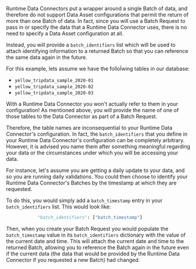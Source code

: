 Runtime Data Connectors put a wrapper around a single Batch of data, and therefore do not support Data Asset configurations that permit the return of more than one Batch of data.  In fact, since you will use a Batch Request to pass in or specify the data that a Runtime Data Connector uses, there is no need to specify a Data Asset configuration at all.

Instead, you will provide a `batch_identifiers` list which will be used to attach identifying information to a returned Batch so that you can reference the same data again in the future.

For this example, lets assume we have the folloÏwing tables in our database:
- `yellow_tripdata_sample_2020-01`
- `yellow_tripdata_sample_2020-02`
- `yellow_tripdata_sample_2020-03`

With a Runtime Data Connector you won't actually refer to them in your configuration!  As mentioned above, you will provide the name of one of those tables to the Data Connector as part of a Batch Request.

Therefore, the table names are inconsequential to your Runtime Data Connector's configuration.  In fact, the `batch_identifiers` that you define in your Runtime Data Connector's configuration can be completely arbitrary. However, it is advised you name them after something meaningful regarding your data or the circumstances under which you will be accessing your data.

For instance, let's assume you are getting a daily update to your data, and so you are running daily validations.  You could then choose to identify your Runtime Data Connector's Batches by the timestamp at which they are requested.

To do this, you would simply add a `batch_timestamp` entry in your `batch_identifiers` list.  This would look like:

```python
            "batch_identifiers": ["batch_timestamp"]
```

Then, when you create your Batch Request you would populate the `batch_timestamp` value in its `batch_identifiers` dictionary with the value of the current date and time.  This will attach the current date and time to the returned Batch, allowing you to reference the Batch again in the future even if the current data (the data that would be provided by the Runtime Data Connector if you requested a new Batch) had changed.
